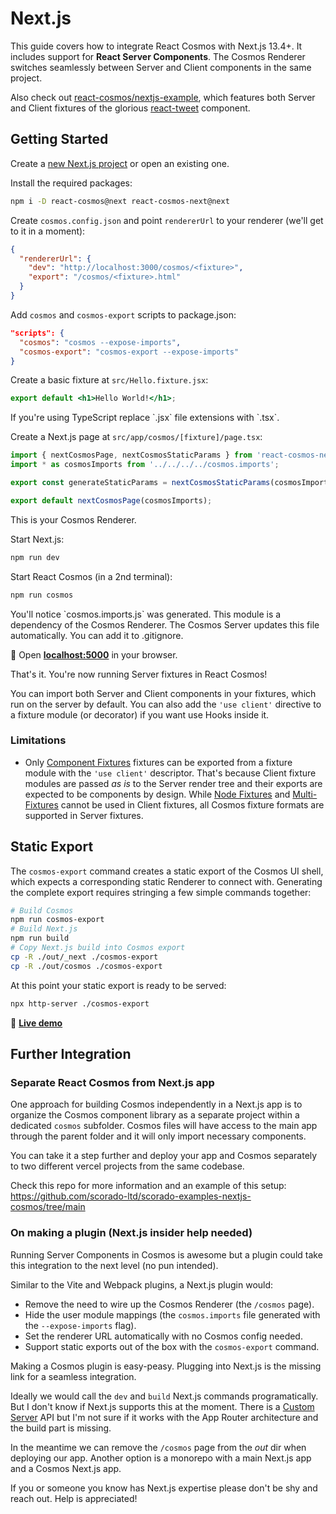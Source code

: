 
# Next.js

This guide covers how to integrate React Cosmos with Next.js 13.4+. It includes support for **React Server Components**. The Cosmos Renderer switches seamlessly between Server and Client components in the same project.

Also check out [react-cosmos/nextjs-example](https://github.com/react-cosmos/nextjs-example), which features both Server and Client fixtures of the glorious [react-tweet](https://github.com/vercel-labs/react-tweet) component.

## Getting Started

Create a [new Next.js project](https://nextjs.org/docs/getting-started/installation) or open an existing one.

Install the required packages:

```bash npm2yarn
npm i -D react-cosmos@next react-cosmos-next@next
```

Create `cosmos.config.json` and point `rendererUrl` to your renderer (we'll get to it in a moment):

```json filename="cosmos.config.json"
{
  "rendererUrl": {
    "dev": "http://localhost:3000/cosmos/<fixture>",
    "export": "/cosmos/<fixture>.html"
  }
}
```

Add `cosmos` and `cosmos-export` scripts to package.json:

```json filename="package.json"
"scripts": {
  "cosmos": "cosmos --expose-imports",
  "cosmos-export": "cosmos-export --expose-imports"
}
```

Create a basic fixture at `src/Hello.fixture.jsx`:

```jsx filename="src/Hello.fixture.jsx"
export default <h1>Hello World!</h1>;
```

<Callout type="info">
  If you're using TypeScript replace `.jsx` file extensions with `.tsx`.
</Callout>

Create a Next.js page at `src/app/cosmos/[fixture]/page.tsx`:

```jsx filename="src/app/cosmos/[fixture]/page.tsx"
import { nextCosmosPage, nextCosmosStaticParams } from 'react-cosmos-next';
import * as cosmosImports from '../../../../cosmos.imports';

export const generateStaticParams = nextCosmosStaticParams(cosmosImports);

export default nextCosmosPage(cosmosImports);
```

This is your Cosmos Renderer.

Start Next.js:

```bash npm2yarn
npm run dev
```

Start React Cosmos (in a 2nd terminal):

```bash npm2yarn
npm run cosmos
```

<Callout type="info">
  You'll notice `cosmos.imports.js` was generated. This module is a dependency
  of the Cosmos Renderer. The Cosmos Server updates this file automatically. You
  can add it to .gitignore.
</Callout>

🚀 Open **[localhost:5000](http://localhost:5000)** in your browser.

That's it. You're now running Server fixtures in React Cosmos!

You can import both Server and Client components in your fixtures, which run on the server by default. You can also add the `'use client'` directive to a fixture module (or decorator) if you want use Hooks inside it.

### Limitations

- Only [Component Fixtures](/docs/fixtures/fixture-modules.md#component-fixtures) fixtures can be exported from a fixture module with the `'use client'` descriptor. That's because Client fixture modules are passed _as is_ to the Server render tree and their exports are expected to be components by design. While [Node Fixtures](/docs/fixtures/fixture-modules.md#node-fixtures) and [Multi-Fixtures](/docs/fixtures/fixture-modules.md#multi-fixtures) cannot be used in Client fixtures, all Cosmos fixture formats are supported in Server fixtures.

## Static Export

The `cosmos-export` command creates a static export of the Cosmos UI shell, which expects a corresponding static Renderer to connect with. Generating the complete export requires stringing a few simple commands together:

```bash
# Build Cosmos
npm run cosmos-export
# Build Next.js
npm run build
# Copy Next.js build into Cosmos export
cp -R ./out/_next ./cosmos-export
cp -R ./out/cosmos ./cosmos-export
```

At this point your static export is ready to be served:

```bash
npx http-server ./cosmos-export
```

👀 **[Live demo](https://cosmos-nextjs.vercel.app)**

## Further Integration

### Separate React Cosmos from Next.js app

One approach for building Cosmos independently in a Next.js app is to organize the Cosmos component library as a separate project within a dedicated `cosmos` subfolder. Cosmos files will have access to the main app through the parent folder and it will only import necessary components.

You can take it a step further and deploy your app and Cosmos separately to two different vercel projects from the same codebase.

Check this repo for more information and an example of this setup: https://github.com/scorado-ltd/scorado-examples-nextjs-cosmos/tree/main

### On making a plugin (Next.js insider help needed)

Running Server Components in Cosmos is awesome but a plugin could take this integration to the next level (no pun intended).

Similar to the Vite and Webpack plugins, a Next.js plugin would:

- Remove the need to wire up the Cosmos Renderer (the `/cosmos` page).
- Hide the user module mappings (the `cosmos.imports` file generated with the `--expose-imports` flag).
- Set the renderer URL automatically with no Cosmos config needed.
- Support static exports out of the box with the `cosmos-export` command.

Making a Cosmos plugin is easy-peasy. Plugging into Next.js is the missing link for a seamless integration.

Ideally we would call the `dev` and `build` Next.js commands programatically. But I don't know if Next.js supports this at the moment. There is a [Custom Server](https://nextjs.org/docs/pages/building-your-application/configuring/custom-server) API but I'm not sure if it works with the App Router architecture and the build part is missing.

In the meantime we can remove the `/cosmos` page from the _out_ dir when deploying our app. Another option is a monorepo with a main Next.js app and a Cosmos Next.js app.

<Callout>
  If you or someone you know has Next.js expertise please don't be shy and reach
  out. Help is appreciated!
</Callout>
